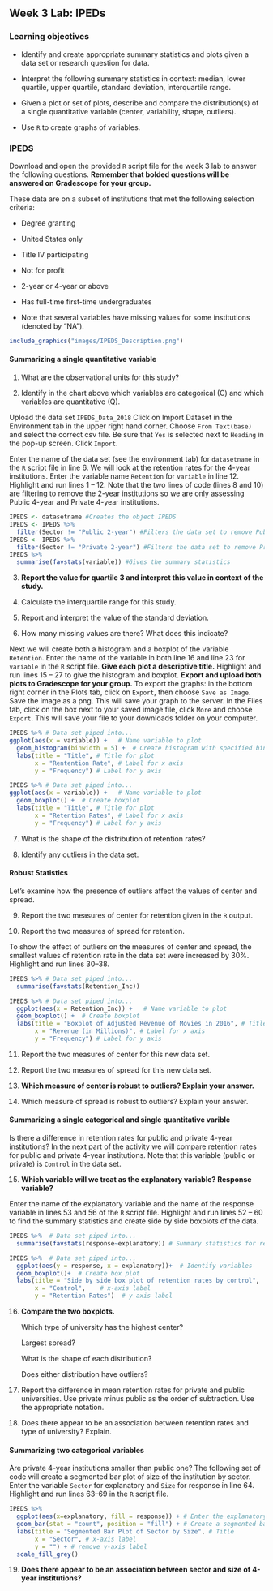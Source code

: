 ## Week 3 Lab:  IPEDs

\setstretch{1}

### Learning objectives

* Identify and create appropriate summary statistics and plots
  given a data set or research question for data.

* Interpret the following summary statistics in context:
  median, lower quartile, upper quartile,
  standard deviation, interquartile range.

* Given a plot or set of plots, describe and compare the distribution(s)
  of a single quantitative variable
  (center, variability, shape, outliers).
  
* Use `R` to create graphs of variables.

### IPEDS

Download and open the provided `R` script file for the week 3 lab to answer the following questions.  **Remember that bolded questions will be answered on Gradescope for your group.**

These data are on a subset of institutions that met the following selection criteria:

*	Degree granting 

* United States only

* Title IV participating

* Not for profit

* 2-year or 4-year or above

* Has full-time first-time undergraduates

* Note that several variables have missing values for some institutions (denoted by “NA”).

```r
include_graphics("images/IPEDS_Description.png")
```

#### Summarizing a single quantitative variable

1. What are the observational units for this study?

\vspace{0.3in}

2. Identify in the chart above which variables are categorical (C) and which variables are quantitative (Q).

\newpage

Upload the data set `IPEDS_Data_2018` Click on Import Dataset in the Environment tab in the upper right hand corner.  Choose `From Text(base)` and select the correct csv file.  Be sure that `Yes` is selected next to `Heading` in the pop-up screen.  Click `Import`.

Enter the name of the data set (see the environment tab) for `datasetname` in the `R` script file in line 6.  We will look at the retention rates for the 4-year institutions.  Enter the variable name `Retention` for `variable` in line 12.  Highlight and run lines 1 -- 12.  Note that the two lines of code (lines 8 and 10) are filtering to remove the 2-year institutions so we are only assessing Public 4-year and Private 4-year institutions.  

```r
IPEDS <- datasetname #Creates the object IPEDS 
IPEDS <- IPEDS %>%
  filter(Sector != "Public 2-year") #Filters the data set to remove Public 2-year
IPEDS <- IPEDS %>%
  filter(Sector != "Private 2-year") #Filters the data set to remove Private 2-year
IPEDS %>%
  summarise(favstats(variable)) #Gives the summary statistics
```

3.  **Report the value for quartile 3 and interpret this value in context of the study.**

\vspace{1in}

4.  Calculate the interquartile range for this study.

\vspace{0.5in}

5. Report and interpret the value of the standard deviation.

\vspace{1in}

6.  How many missing values are there?  What does this indicate?

\vspace{0.8in}

Next we will create both a histogram and a boxplot of the variable `Retention`.  Enter the name of the variable in both line 16 and line 23 for `variable` in the `R` script file.  **Give each plot a descriptive title.**  Highlight and run lines 15 -- 27 to give the histogram and boxplot. **Export and upload both plots to Gradescope for your group.**  To export the graphs:  in the bottom right corner in the Plots tab, click on `Export`, then choose `Save as Image`.  Save the image as a png.  This will save your graph to the server.  In the Files tab, click on the box next to your saved image file, click `More` and choose `Export`.  This will save your file to your downloads folder on your computer.

```r
IPEDS %>% # Data set piped into...
ggplot(aes(x = variable)) +   # Name variable to plot
  geom_histogram(binwidth = 5) +  # Create histogram with specified binwidth 
  labs(title = "Title", # Title for plot
       x = "Rentention Rate", # Label for x axis
       y = "Frequency") # Label for y axis
```

```r
IPEDS %>% # Data set piped into...
ggplot(aes(x = variable)) +   # Name variable to plot
  geom_boxplot() +  # Create boxplot 
  labs(title = "Title", # Title for plot
       x = "Retention Rates", # Label for x axis
       y = "Frequency") # Label for y axis
```

7.  What is the shape of the distribution of retention rates?  

\vspace{0.3in}

8.  Identify any outliers in the data set.

\vspace{0.3in}

#### Robust Statistics {-}

Let's examine how the presence of outliers affect the values of center and spread. 

9.  Report the two measures of center for retention given in the `R` output.

\vspace{0.8in}

10.  Report the two measures of spread for retention.

\vspace{0.8in}

\newpage

To show the effect of outliers on the measures of center and spread, the smallest values of retention rate in the data set were increased by 30%. Highlight and run lines 30--38.  

```r
IPEDS %>% # Data set piped into...
  summarise(favstats(Retention_Inc))
```

```r
IPEDS %>% # Data set piped into...
  ggplot(aes(x = Retention_Inc)) +   # Name variable to plot
  geom_boxplot() +  # Create boxplot
  labs(title = "Boxplot of Adjusted Revenue of Movies in 2016", # Title for plot
       x = "Revenue (in Millions)", # Label for x axis
       y = "Frequency") # Label for y axis
```

11. Report the two measures of center for this new data set.

\vspace{0.8in}

12. Report the two measures of spread for this new data set.

\vspace{0.8in}

13. **Which measure of center is robust to outliers? Explain your answer.**

\vspace{0.5in}

14.  Which measure of spread is robust to outliers?  Explain your answer.

\vspace{0.5in}

#### Summarizing a single categorical and single quantitative varible

Is there a difference in retention rates for public and private 4-year institutions?  In the next part of the activity we will compare retention rates for public and private 4-year institutions.  Note that this variable (public or private) is `Control` in the data set.

15.  **Which variable will we treat as the explanatory variable?  Response variable?**

\vspace{0.8in}

Enter the name of the explanatory variable and the name of the response variable in lines 53 and 56 of the `R` script file.  Highlight and run lines 52 -- 60 to find the summary statistics and create side by side boxplots of the data.

```r
IPEDS %>%  # Data set piped into...
  summarise(favstats(response~explanatory)) # Summary statistics for retention rates by sector
```

```r
IPEDS %>%  # Data set piped into...
  ggplot(aes(y = response, x = explanatory))+  # Identify variables
  geom_boxplot()+  # Create box plot
  labs(title = "Side by side box plot of retention rates by control",  # Title
       x = "Control",    # x-axis label
       y = "Retention Rates")  # y-axis label
```

16.  **Compare the two boxplots.**
    
     Which type of university has the highest center?
     \vspace{0.3in}
     
     Largest spread?
     \vspace{0.3in}
     
     What is the shape of each distribution?
     \vspace{0.3in}
     
     Does either distribution have outliers?
     \vspace{0.3in}
     
17. Report the difference in mean retention rates for private and public universities.  Use private minus public as the order of subtraction.  Use the appropriate notation.

\vspace{0.8in}

18.  Does there appear to be an association between retention rates and type of university?  Explain.

\newpage

####  Summarizing two categorical variables

Are private 4-year institutions smaller than public one? The following set of code will create a segmented bar plot of size of the institution by sector.  Enter the variable `Sector` for explanatory and `Size` for response in line 64. Highlight and run lines 63--69 in the `R` script file.

```r
IPEDS %>%
  ggplot(aes(x=explanatory, fill = response)) + # Enter the explanatory and response variables
  geom_bar(stat = "count", position = "fill") + # Create a segmented bar plot
  labs(title = "Segmented Bar Plot of Sector by Size", # Title
       x = "Sector", # x-axis label
       y = "") + # remove y-axis label
  scale_fill_grey()
```


19.  **Does there appear to be an association between sector and size of 4-year institutions?** 
\vspace{0.5in}


\newpage